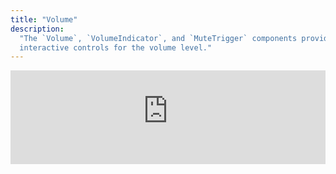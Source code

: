 ```yaml
---
title: "Volume"
description:
  "The `Volume`, `VolumeIndicator`, and `MuteTrigger` components provide
  interactive controls for the volume level."
---
```


<iframe
  src="https://ui-kit-docs-embed.vercel.app/player/volume"
  height={550}
  width="100%"
  frameborder="0"
  allowfullscreen
  allow="autoplay"
  style={{
    borderRadius: 10,
  }}
/>

<Info>
  All of the `Volume` components extend from
  [`@radix-ui/react-slider`](https://www.radix-ui.com/primitives/docs/components/slider),
  and inherits all of the documentation for those child components.
</Info>

#### Features

- Conditional rendering based on volume status, customizable with the `matcher`
  pattern
- Keyboard shortcuts and adheres to [WAI-ARIA](https://w3c.github.io/aria/)
  design patterns
- Compatible with CSS animations for dynamic enter/exit animations

### Anatomy

Import the components and piece the parts together.

```tsx
import * as Player from "@livepeer/react/player";

export default () => (
  <Player.Root>
    <Player.MuteTrigger>
      <Player.VolumeIndicator />
    </Player.MuteTrigger>
    <Player.Volume>
      <Player.Track>
        <Player.Range />
      </Player.Track>
      <Player.Thumb />
    </Player.Volume>
  </Player.Root>
);
```

## Usage

`LiveIndicator` provides a visual notification of live streaming, enabling
viewers to easily discern the live status of the media.

### Props

#### MuteTrigger

Accepts all props for a typical button element.

#### VolumeIndicator

##### `forceMount`

A boolean that, when set to true, ensures the component is always mounted. This
is particularly useful for managing animations with external animation
libraries.

##### `matcher`

A prop intended to define the circumstances under which the `VolumeIndicator`
should be visible. It can be a boolean matching the mute state or a function
that provides custom logic for visibility determination based on the volume
level.

#### Volume

#### `forceMount`

Keeps the component always mounted, aiding in managing animations.

### Data Attributes

#### MuteTrigger

##### `data-livepeer-mute-trigger`

Identifies the mute toggle component within the media player setup.

##### `data-muted`

Shows whether the audio is currently muted (`"true"`) or active (`"false"`),
assisting in the visual representation and scripting based on the mute state.

#### VolumeIndicator

##### `data-livepeer-controls-volume-indicator`

Identifies the component's role within the Player.

##### `data-livepeer-muted`

Indicates the mute state, `"true"` if muted and `"false"` otherwise.

##### `data-livepeer-volume`

Shows the current volume as a percentage, e.g., `"50"` for 50% volume.

##### `data-visible`

Indicates the visibility status of the indicator, with `"true"` meaning it's
currently visible based on the `matcher` or mute state and `"false"` denoting
it's not visible.

This is often used for dynamically applying enter/exit CSS animations.

#### Volume

##### `data-livepeer-controls-volume`

Serves to identify the component's role within the Player.

##### `data-livepeer-muted`

Indicates the mute state, `"true"` if muted and `"false"` otherwise.

##### `data-livepeer-volume`

Shows the current volume as a percentage, e.g., `"50"` for 50% volume.

##### `data-visible`

Reflects the visibility status of the slider, with `"true"` meaning it's
currently visible (i.e., volume change is supported) and `"false"` denoting it's
not visible.
